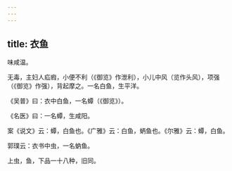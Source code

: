 ```yaml
---
---
---
```

title: 衣鱼
---



味咸温。

无毒，主妇人疝瘕，小便不利（《御览》作泄利），小儿中风（览作头风），项强（《御览》作强），背起摩之。一名白鱼，生平洋。

《吴普》曰：衣中白鱼，一名蟫（《御览》）。

《名医》曰：一名蟫，生咸阳。

案《说文》云：蟫，白鱼也。《广雅》云：白鱼，蛃鱼也。《尔雅》云：蟫，白鱼。

郭璞云：衣书中虫，一名蚋鱼。

上虫，鱼，下品一十八种，旧同。